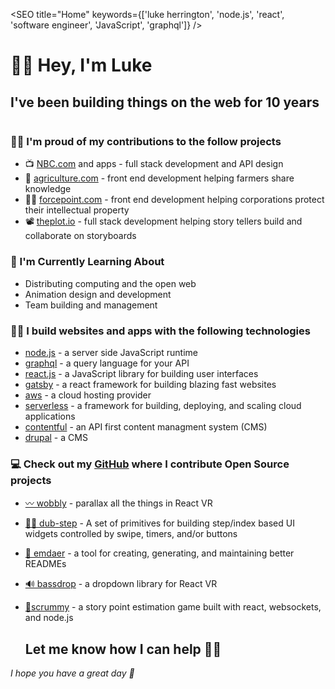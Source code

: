 

<SEO title="Home" keywords={['luke herrington', 'node.js', 'react', 'software engineer', 'JavaScript', 'graphql']} />

<div style={{textAlign: 'center'}}>
  <h1 style={{ margin: '50px 0'}}>👋🏻 Hey, I'm Luke</h1>
  <h2>I've been building things on the web for 10 years</h2>
</div>

<div style={{ maxWidth: '300px', margin: '3.45rem auto' }}>
  <Image />
</div>

### 💪🏻 I'm proud of my contributions to the follow projects
- 📺 [NBC.com](nbc.com) and apps - full stack development and API design
- 🌽 [agriculture.com](https://www.agriculture.com/) - front end development helping farmers share knowledge 
- 🕵🏻‍ [forcepoint.com](https://www.forcepoint.com/) - front end development helping corporations protect their intellectual property
- 📽️ [theplot.io](http://theplot.io) - full stack development helping story tellers build and collaborate on storyboards

### 🧐 I'm Currently Learning About
- Distributing computing and the open web
- Animation design and development
- Team building and management

### 👨‍🔧 I build websites and apps with the following technologies
- [node.js](https://nodejs.org) - a server side JavaScript runtime
- [graphql](http://graphql.org) - a query language for your API
- [react.js](https://reactjs.org) - a JavaScript library for building user interfaces
- [gatsby](https://gatsbyjs.org) - a react framework for building blazing fast websites
- [aws](https://aws.amazon.com/) - a cloud hosting provider
- [serverless](http://serverless.com/) - a framework for building, deploying, and scaling cloud applications
- [contentful](https://contentful.com) - an API first content managment system (CMS)
- [drupal](http://www.drupal.com/) - a CMS

### 💻 Check out my [GitHub](https://github.com/infiniteluke) where I contribute Open Source projects
- [〰️ wobbly](https://github.com/infiniteluke/wobbly) - parallax all the things in React VR
- [🕺🏽 dub-step](https://github.com/infiniteluke/dub-step) - A set of primitives for building step/index based UI widgets controlled by swipe, timers, and/or buttons
- [📓 emdaer](https://github.com/emdaer/emdaer) - a tool for creating, generating, and maintaining better READMEs
- [🔊 bassdrop](https://github.com/infiniteluke/bassdrop) - a dropdown library for React VR
- [🎴scrummy](http://www.playscrummy.com/) - a story point estimation game built with react, websockets, and node.js

  <h2 style={{ textAlign: 'center', marginTop: '40px' }}>Let me know how I can help 👋🏻</h2>

<footer style={{textAlign:'center', margin: '200px 0 100px 0'}}><i>I hope you have a great day 💛</i></footer>
